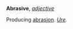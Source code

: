 '''Abrasive''', ''[[adjective (part of speech)|adjective]]''

Producing [[abrasion]]. ''[[Ure (source)|Ure]].''